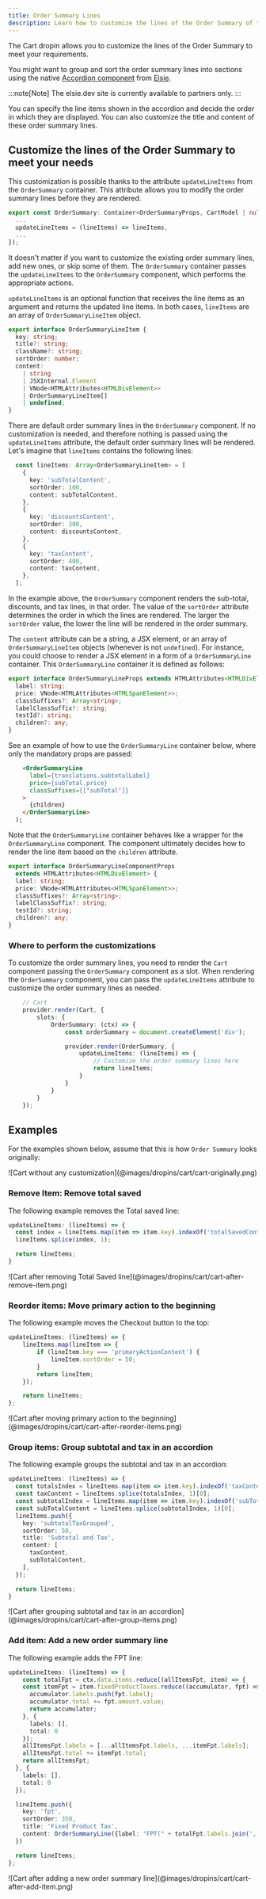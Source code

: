 ```yaml
---
title: Order Summary Lines
description: Learn how to customize the lines of the Order Summary of the Cart drop-in component.
---
```



The Cart dropin allows you to customize the lines of the Order Summary to meet your requirements.

You might want to group and sort the order summary lines into sections using the native [Accordion component](https://elsie.dev/?path=/docs/components-accordion--overview) from [Elsie](https://elsie.dev/).

:::note[Note]
The elsie.dev site is currently available to partners only.
:::

You can specify the line items shown in the accordion and decide the order in which they are displayed.
You can also customize the title and content of these order summary lines.

## Customize the lines of the Order Summary to meet your needs

This customization is possible thanks to the attribute `updateLineItems` from the `OrderSummary` container. This attribute allows you to modify the order summary lines before they are rendered.

```typescript
export const OrderSummary: Container<OrderSummaryProps, CartModel | null> = ({
  ...
  updateLineItems = (lineItems) => lineItems,
  ...
});
```

It doesn't matter if you want to customize the existing order summary lines, add new ones, or skip some of them.
The `OrderSummary` container passes the `updateLineItems` to the `OrderSummary` component, which performs the appropriate actions.

`updateLineItems` is an optional function that receives the line items as an argument and returns the updated line items. In both cases, `lineItems` are an array of `OrderSummaryLineItem` object.

```typescript
export interface OrderSummaryLineItem {
  key: string;
  title?: string;
  className?: string;
  sortOrder: number;
  content:
    | string
    | JSXInternal.Element
    | VNode<HTMLAttributes<HTMLDivElement>>
    | OrderSummaryLineItem[]
    | undefined;
}
```

There are default order summary lines in the `OrderSummary` component. If no customization is needed, and therefore nothing is passed using the `updateLineItems` attribute, the default order summary lines will be rendered.
Let's imagine that `lineItems` contains the following lines:
```typescript
  const lineItems: Array<OrderSummaryLineItem> = [
    {
      key: 'subTotalContent',
      sortOrder: 100,
      content: subTotalContent,
    },
    {
      key: 'discountsContent',
      sortOrder: 300,
      content: discountsContent,
    },
    {
      key: 'taxContent',
      sortOrder: 400,
      content: taxContent,
    },
  ];
```

In the example above, the `OrderSummary` component renders the sub-total, discounts, and tax lines, in that order.
The value of the `sortOrder` attribute determines the order in which the lines are rendered.
The larger the `sortOrder` value, the lower the line will be rendered in the order summary.

The `content` attribute can be a string, a JSX element, or an array of `OrderSummaryLineItem` objects (whenever is not `undefined`).
For instance, you could choose to render a JSX element in a form of a `OrderSummaryLine` container.
This `OrderSummaryLine` container it is defined as follows:

```typescript
export interface OrderSummaryLineProps extends HTMLAttributes<HTMLDivElement> {
  label: string;
  price: VNode<HTMLAttributes<HTMLSpanElement>>;
  classSuffixes?: Array<string>;
  labelClassSuffix?: string;
  testId?: string;
  children?: any;
}
```

See an example of how to use the `OrderSummaryLine` container below, where only the mandatory props are passed:
```html
    <OrderSummaryLine
      label={translations.subtotalLabel}
      price={subTotal.price}
      classSuffixes={['subTotal']}
    >
      {children}
    </OrderSummaryLine>
  );
```

Note that the `OrderSummaryLine` container behaves like a wrapper for the `OrderSummaryLine` component.
The component ultimately decides how to render the line item based on the `children` attribute.

```typescript
export interface OrderSummaryLineComponentProps
  extends HTMLAttributes<HTMLDivElement> {
  label: string;
  price: VNode<HTMLAttributes<HTMLSpanElement>>;
  classSuffixes?: Array<string>;
  labelClassSuffix?: string;
  testId?: string;
  children?: any;
}
```

### Where to perform the customizations

To customize the order summary lines, you need to render the `Cart` component passing the `OrderSummary` component as a slot.
When rendering the `OrderSummary` component, you can pass the `updateLineItems` attribute to customize the order summary lines as needed.

```typescript
    // Cart
    provider.render(Cart, {
        slots: {
            OrderSummary: (ctx) => {
                const orderSummary = document.createElement('div');

                provider.render(OrderSummary, {
                    updateLineItems: (lineItems) => {
                        // Customize the order summary lines here
                        return lineItems;
                    }
                }
            }
        }
    });
```

## Examples

For the examples shown below, assume that this is how `Order Summary` looks originally:

<Diagram caption="Cart without any customization">
  ![Cart without any customization](@images/dropins/cart/cart-originally.png)
</Diagram>


### Remove Item: Remove total saved

The following example removes the Total saved line:

```typescript
updateLineItems: (lineItems) => {
  const index = lineItems.map(item => item.key).indexOf('totalSavedContent');
  lineItems.splice(index, 1);

  return lineItems;
}
```

<Diagram caption="Cart after removing Total Saved line">
  ![Cart after removing Total Saved line](@images/dropins/cart/cart-after-remove-item.png)
</Diagram>

### Reorder items: Move primary action to the beginning

The following example moves the Checkout button to the top:

```typescript
updateLineItems: (lineItems) => {
    lineItems.map(lineItem => {
        if (lineItem.key === 'primaryActionContent') {
            lineItem.sortOrder = 50;
        }
        return lineItem;
    });

    return lineItems;
};
```

<Diagram caption="Cart after moving primary action to the beginning">
  ![Cart after moving primary action to the beginning](@images/dropins/cart/cart-after-reorder-items.png)
</Diagram>

### Group items: Group subtotal and tax in an accordion

The following example groups the subtotal and tax in an accordion:

```typescript
updateLineItems: (lineItems) => {
  const totalsIndex = lineItems.map(item => item.key).indexOf('taxContent');
  const taxContent = lineItems.splice(totalsIndex, 1)[0];
  const subtotalIndex = lineItems.map(item => item.key).indexOf('subTotalContent');
  const subTotalContent = lineItems.splice(subtotalIndex, 1)[0];
  lineItems.push({
    key: 'subtotalTaxGrouped',
    sortOrder: 50,
    title: 'Subtotal and Tax',
    content: [
      taxContent,
      subTotalContent,
    ],
  });

  return lineItems;
}
```

<Diagram caption="Cart after grouping subtotal and tax in an accordion">
  ![Cart after grouping subtotal and tax in an accordion](@images/dropins/cart/cart-after-group-items.png)
</Diagram>

### Add item: Add a new order summary line

The following example adds the FPT line:

```typescript
updateLineItems: (lineItems) => {
    const totalFpt = ctx.data.items.reduce((allItemsFpt, item) => {
    const itemFpt = item.fixedProductTaxes.reduce((accumulator, fpt) => {
      accumulator.labels.push(fpt.label);
      accumulator.total += fpt.amount.value;
      return accumulator;
    }, {
      labels: [],
      total: 0
    });
    allItemsFpt.labels = [...allItemsFpt.labels, ...itemFpt.labels];
    allItemsFpt.total += itemFpt.total;
    return allItemsFpt;
  }, {
    labels: [],
    total: 0
  });

  lineItems.push({
    key: 'fpt',
    sortOrder: 350,
    title: 'Fixed Product Tax',
    content: OrderSummaryLine({label: "FPT(" + totalFpt.labels.join(',') + ')', price: Price({amount: totalFpt.total}), classSuffix: 'fpt'})
  })

  return lineItems;
};
```

<Diagram caption="Cart after adding a new order summary line">
  ![Cart after adding a new order summary line](@images/dropins/cart/cart-after-add-item.png)
</Diagram>

